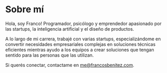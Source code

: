 # Sobre mí

Hola, soy Franco! Programador, psicólogo y emprendedor apasionado por las startups, la inteligencia artificial y el diseño de productos.

A lo largo de mi carrera, trabajé con varias startups, especializándome en convertir necesidades empresariales complejas en soluciones técnicas eficientes mientras ayudo a los equipos a crear soluciones que tengan sentido para las personas que las utilizan.

Si querés conectar, contactame en me@francosbenitez.com.
